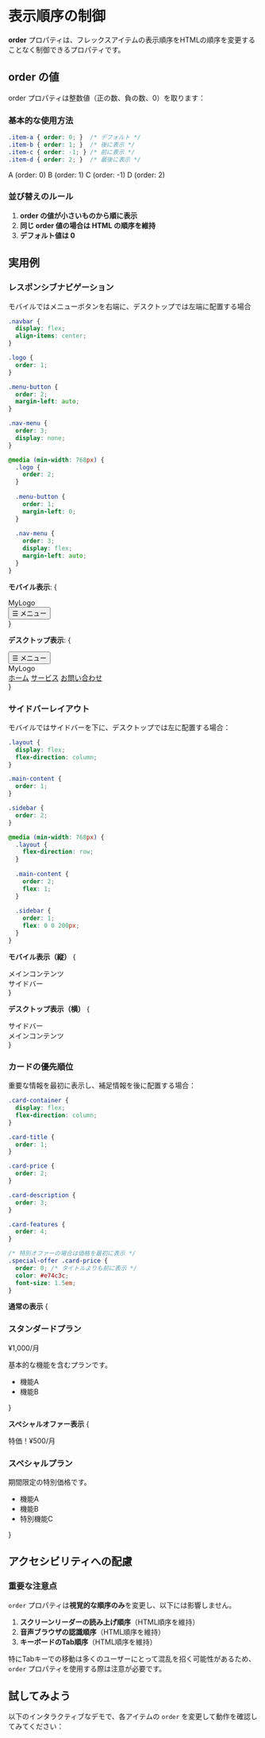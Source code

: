
# 表示順序の制御

**order** プロパティは、フレックスアイテムの表示順序をHTMLの順序を変更することなく制御できるプロパティです。

## order の値

order プロパティは整数値（正の数、負の数、0）を取ります：

### 基本的な使用方法

```css title="CSS"
.item-a { order: 0; }  /* デフォルト */
.item-b { order: 1; }  /* 後に表示 */
.item-c { order: -1; } /* 前に表示 */
.item-d { order: 2; }  /* 最後に表示 */
```

<FlexContainer>
  <FlexItemFixed style={{ order: 0, backgroundColor: '#cce5ff' }}>A (order: 0)</FlexItemFixed>
  <FlexItemFixed style={{ order: 1, backgroundColor: '#d4edda' }}>B (order: 1)</FlexItemFixed>
  <FlexItemFixed style={{ order: -1, backgroundColor: '#f8d7da' }}>C (order: -1)</FlexItemFixed>
  <FlexItemFixed style={{ order: 2, backgroundColor: '#fff3cd', color: '#333' }}>D (order: 2)</FlexItemFixed>
</FlexContainer>

### 並び替えのルール

1. **order の値が小さいものから順に表示**
2. **同じ order 値の場合は HTML の順序を維持**
3. **デフォルト値は 0**

## 実用例

### レスポンシブナビゲーション

モバイルではメニューボタンを右端に、デスクトップでは左端に配置する場合

```css title="CSS"
.navbar {
  display: flex;
  align-items: center;
}

.logo {
  order: 1;
}

.menu-button {
  order: 2;
  margin-left: auto;
}

.nav-menu {
  order: 3;
  display: none;
}

@media (min-width: 768px) {
  .logo {
    order: 2;
  }
  
  .menu-button {
    order: 1;
    margin-left: 0;
  }
  
  .nav-menu {
    order: 3;
    display: flex;
    margin-left: auto;
  }
}
```

**モバイル表示**:
{
  <div
    class="demo"
    style={{
      display: 'flex',
      alignItems: 'center',
      padding: '10px 20px',
      backgroundColor: '#333',
      color: 'white',
      borderRadius: '8px',
      marginBottom: '10px',
    }}
  >
    <div style={{ order: 1, fontSize: '20px', fontWeight: 'bold' }}>MyLogo</div>
    <button
      style={{
        order: 2,
        marginLeft: 'auto',
        padding: '8px 12px',
        backgroundColor: 'transparent',
        border: '1px solid white',
        color: 'white',
        borderRadius: '4px',
        fontSize: '14px',
      }}
    >
      ☰ メニュー
    </button>
  </div>
}

**デスクトップ表示**:
{
  <div
    style={{
      display: 'flex',
      alignItems: 'center',
      padding: '10px 20px',
      backgroundColor: '#333',
      color: 'white',
      borderRadius: '8px',
    }}
  >
    <button
      style={{
        order: 1,
        marginLeft: 0,
        padding: '8px 12px',
        backgroundColor: 'transparent',
        border: '1px solid white',
        color: 'white',
        borderRadius: '4px',
        fontSize: '14px',
      }}
    >
      ☰ メニュー
    </button>
    <div style={{ order: 2, fontSize: '20px', fontWeight: 'bold', marginLeft: '15px' }}>MyLogo</div>
    <nav
      style={{
        order: 3,
        marginLeft: 'auto',
        display: 'flex',
        gap: '20px',
      }}
    >
      <a href="#" style={{ color: 'white', textDecoration: 'none' }}>ホーム</a>
      <a href="#" style={{ color: 'white', textDecoration: 'none' }}>サービス</a>
      <a href="#" style={{ color: 'white', textDecoration: 'none' }}>お問い合わせ</a>
    </nav>
  </div>
}

### サイドバーレイアウト

モバイルではサイドバーを下に、デスクトップでは左に配置する場合：

```css title="CSS"
.layout {
  display: flex;
  flex-direction: column;
}

.main-content {
  order: 1;
}

.sidebar {
  order: 2;
}

@media (min-width: 768px) {
  .layout {
    flex-direction: row;
  }
  
  .main-content {
    order: 2;
    flex: 1;
  }
  
  .sidebar {
    order: 1;
    flex: 0 0 200px;
  }
}
```

**モバイル表示（縦）**
{
<div
  style={{
    display: 'flex',
    flexDirection: 'column',
    height: '200px',
    border: '2px solid #ccc',
    borderRadius: '8px',
    overflow: 'hidden',
    marginBottom: '10px',
    color: 'black',
  }}
>
  <div
    style={{
      order: 1,
      flex: 1,
      padding: '20px',
      backgroundColor: 'white',
      display: 'flex',
      alignItems: 'center',
      justifyContent: 'center',
    }}
  >
    メインコンテンツ
  </div>
  <div
    style={{
      order: 2,
      padding: '15px',
      backgroundColor: '#f8f9fa',
      borderTop: '1px solid #ddd',
      textAlign: 'center',
    }}
  >
    サイドバー
  </div>
</div>
}

**デスクトップ表示（横）**
{
  <div
    style={{
      display: 'flex',
      flexDirection: 'row',
      height: '150px',
      border: '2px solid #ccc',
      borderRadius: '8px',
      overflow: 'hidden',
      color: 'black',
    }}
  >
    <div
      style={{
        order: 1,
        flex: '0 0 150px',
        padding: '15px',
        backgroundColor: '#f8f9fa',
        borderRight: '1px solid #ddd',
        display: 'flex',
        alignItems: 'center',
        justifyContent: 'center',
      }}
    >
      サイドバー
    </div>
    <div
      style={{
        order: 2,
        flex: 1,
        padding: '20px',
        backgroundColor: 'white',
        display: 'flex',
        alignItems: 'center',
        justifyContent: 'center',
      }}
    >
      メインコンテンツ
    </div>
  </div>
}

### カードの優先順位

重要な情報を最初に表示し、補足情報を後に配置する場合：

```css title="CSS"
.card-container {
  display: flex;
  flex-direction: column;
}

.card-title {
  order: 1;
}

.card-price {
  order: 2;
}

.card-description {
  order: 3;
}

.card-features {
  order: 4;
}

/* 特別オファーの場合は価格を最初に表示 */
.special-offer .card-price {
  order: 0; /* タイトルよりも前に表示 */
  color: #e74c3c;
  font-size: 1.5em;
}
```

**通常の表示**
{
  <div
    style={{
      display: 'flex',
      flexDirection: 'column',
      padding: '20px',
      border: '1px solid #ddd',
      borderRadius: '8px',
      backgroundColor: 'white',
      width: '250px',
      marginBottom: '10px',
    }}
  >
    <h3 style={{ order: 1, margin: '0 0 10px 0', fontSize: '18px', color: '#333' }}>
      スタンダードプラン
    </h3>
    <p style={{ order: 2, margin: '0 0 10px 0', fontSize: '20px', fontWeight: 'bold', color: '#007bff' }}>
      ¥1,000/月
    </p>
    <p style={{ order: 3, margin: '0 0 10px 0', color: '#666', fontSize: '14px' }}>
      基本的な機能を含むプランです。
    </p>
    <ul style={{ order: 4, margin: 0, paddingLeft: '20px', color: '#666', fontSize: '13px' }}>
      <li>機能A</li>
      <li>機能B</li>
    </ul>
  </div>
}

**スペシャルオファー表示**
{
  <div
    style={{
      display: 'flex',
      flexDirection: 'column',
      padding: '20px',
      border: '2px solid #e74c3c',
      borderRadius: '8px',
      backgroundColor: 'white',
      width: '250px',
    }}
  >
    <p style={{ order: 0, margin: '0 0 10px 0', fontSize: '24px', fontWeight: 'bold', color: '#e74c3c' }}>
      特価！¥500/月
    </p>
    <h3 style={{ order: 1, margin: '0 0 10px 0', fontSize: '18px', color: '#333' }}>
      スペシャルプラン
    </h3>
    <p style={{ order: 3, margin: '0 0 10px 0', color: '#666', fontSize: '14px' }}>
      期間限定の特別価格です。
    </p>
    <ul style={{ order: 4, margin: 0, paddingLeft: '20px', color: '#666', fontSize: '13px' }}>
      <li>機能A</li>
      <li>機能B</li>
      <li>特別機能C</li>
    </ul>
  </div>
}

## アクセシビリティへの配慮

### 重要な注意点

`order` プロパティは**視覚的な順序のみ**を変更し、以下には影響しません。

1. **スクリーンリーダーの読み上げ順序**（HTML順序を維持）
2. **音声ブラウザの認識順序**（HTML順序を維持）
3. **キーボードのTab順序**（HTML順序を維持）

特にTabキーでの移動は多くのユーザーにとって混乱を招く可能性があるため、`order` プロパティを使用する際は注意が必要です。

## 試してみよう

以下のインタラクティブなデモで、各アイテムの `order` を変更して動作を確認してみてください：

<OrderDemo />